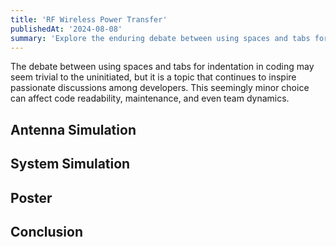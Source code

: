 ```yaml
---
title: 'RF Wireless Power Transfer'
publishedAt: '2024-08-08'
summary: 'Explore the enduring debate between using spaces and tabs for code indentation, and why this choice matters more than you might think.'
---
```


The debate between using spaces and tabs for indentation in coding may seem trivial to the uninitiated, but it is a topic that continues to inspire passionate discussions among developers. This seemingly minor choice can affect code readability, maintenance, and even team dynamics.


## Antenna Simulation



## System Simulation



## Poster


## Conclusion
